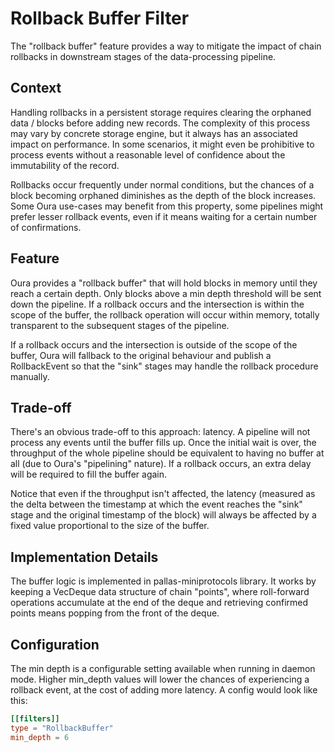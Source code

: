 # Rollback Buffer Filter

The "rollback buffer" feature provides a way to mitigate the impact of chain rollbacks in downstream stages of the data-processing pipeline.

## Context

Handling rollbacks in a persistent storage requires clearing the orphaned data / blocks before adding new records. The complexity of this process may vary by concrete storage engine, but it always has an associated impact on performance. In some scenarios, it might even be prohibitive to process events without a reasonable level of confidence about the immutability of the record.

Rollbacks occur frequently under normal conditions, but the chances of a block becoming orphaned diminishes as the depth of the block increases. Some Oura use-cases may benefit from this property, some pipelines might prefer lesser rollback events, even if it means waiting for a certain number of confirmations.

## Feature

Oura provides a "rollback buffer" that will hold blocks in memory until they reach a certain depth. Only blocks above a min depth threshold will be sent down the pipeline. If a rollback occurs and the intersection is within the scope of the buffer, the rollback operation will occur within memory, totally transparent to the subsequent stages of the pipeline.

If a rollback occurs and the intersection is outside of the scope of the buffer, Oura will fallback to the original behaviour and publish a RollbackEvent so that the "sink" stages may handle the rollback procedure manually.

## Trade-off

There's an obvious trade-off to this approach: latency. A pipeline will not process any events until the buffer fills up. Once the initial wait is over, the throughput of the whole pipeline should be equivalent to having no buffer at all (due to Oura's "pipelining" nature). If a rollback occurs, an extra delay will be required to fill the buffer again.

Notice that even if the throughput isn't affected, the latency (measured as the delta between the timestamp at which the event reaches the "sink" stage and the original timestamp of the block) will always be affected by a fixed value proportional to the size of the buffer.

## Implementation Details

The buffer logic is implemented in pallas-miniprotocols library. It works by keeping a VecDeque data structure of chain "points", where roll-forward operations accumulate at the end of the deque and retrieving confirmed points means popping from the front of the deque.

## Configuration

The min depth is a configurable setting available when running in daemon mode. Higher min_depth values will lower the chances of experiencing a rollback event, at the cost of adding more latency. A config would look like this:

```toml
[[filters]]
type = "RollbackBuffer"
min_depth = 6
```

